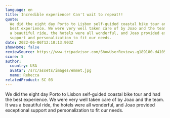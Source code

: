 ```yaml
---
language: en
title: Incredible experience! Can't wait to repeat!!
quote:
  We did the eight day Porto to Lisbon self-guided coastal bike tour and had the
  best experience. We were very well taken care of by Joao and the team. It was
  a beautiful ride, the hotels were all wonderful, and Joao provided exceptional
  support and personalization to fit our needs.
date: 2022-06-06T12:10:13.903Z
showHome: false
reviewSource: https://www.tripadvisor.com/ShowUserReviews-g189180-d4105907-r842196963-Top_Bike_Tours_Portugal-Porto_Porto_District_Northern_Portugal.html
score: 5
author:
  country: USA
  avatar: /src/assets/images/emmet.jpg
  name: Rebecca
relatedProduct: SC 03
---
```


We did the eight day Porto to Lisbon self-guided coastal bike tour and had the
best experience. We were very well taken care of by Joao and the team. It was a
beautiful ride, the hotels were all wonderful, and Joao provided exceptional
support and personalization to fit our needs.
